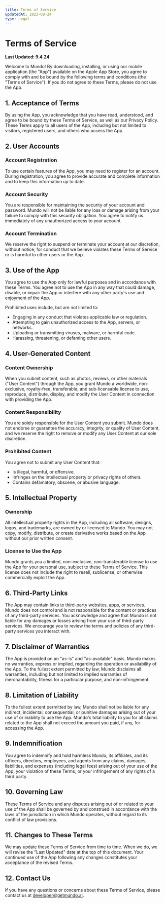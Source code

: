 ```yaml
---
title: Terms of Service
updatedAt: 2023-09-24
type: Legal
---
```


# Terms of Service

**Last Updated: 9.4.24**

Welcome to Mundo! By downloading, installing, or using our mobile application (the "App") available on the Apple App Store, you agree to comply with and be bound by the following terms and conditions (the "Terms of Service"). If you do not agree to these Terms, please do not use the App.

## 1. Acceptance of Terms

By using the App, you acknowledge that you have read, understood, and agree to be bound by these Terms of Service, as well as our Privacy Policy. These Terms apply to all users of the App, including but not limited to visitors, registered users, and others who access the App.

## 2. User Accounts

### Account Registration

To use certain features of the App, you may need to register for an account. During registration, you agree to provide accurate and complete information and to keep this information up to date.

### Account Security

You are responsible for maintaining the security of your account and password. Mundo will not be liable for any loss or damage arising from your failure to comply with this security obligation. You agree to notify us immediately of any unauthorized access to your account.

### Account Termination

We reserve the right to suspend or terminate your account at our discretion, without notice, for conduct that we believe violates these Terms of Service or is harmful to other users or the App.

## 3. Use of the App

You agree to use the App only for lawful purposes and in accordance with these Terms. You agree not to use the App in any way that could damage, disable, or impair the App or interfere with any other party's use and enjoyment of the App.

Prohibited uses include, but are not limited to:

- Engaging in any conduct that violates applicable law or regulation.
- Attempting to gain unauthorized access to the App, servers, or networks.
- Uploading or transmitting viruses, malware, or harmful code.
- Harassing, threatening, or defaming other users.

## 4. User-Generated Content

### Content Ownership

When you submit content, such as photos, reviews, or other materials ("User Content") through the App, you grant Mundo a worldwide, non-exclusive, royalty-free, transferable, and sub-licensable license to use, reproduce, distribute, display, and modify the User Content in connection with providing the App.

### Content Responsibility

You are solely responsible for the User Content you submit. Mundo does not endorse or guarantee the accuracy, integrity, or quality of User Content, and we reserve the right to remove or modify any User Content at our sole discretion.

### Prohibited Content

You agree not to submit any User Content that:

- Is illegal, harmful, or offensive.
- Infringes on the intellectual property or privacy rights of others.
- Contains defamatory, obscene, or abusive language.

## 5. Intellectual Property

### Ownership

All intellectual property rights in the App, including all software, designs, logos, and trademarks, are owned by or licensed to Mundo. You may not copy, modify, distribute, or create derivative works based on the App without our prior written consent.

### License to Use the App

Mundo grants you a limited, non-exclusive, non-transferable license to use the App for your personal use, subject to these Terms of Service. This license does not include the right to resell, sublicense, or otherwise commercially exploit the App.

## 6. Third-Party Links

The App may contain links to third-party websites, apps, or services. Mundo does not control and is not responsible for the content or practices of any third-party services. You acknowledge and agree that Mundo is not liable for any damages or losses arising from your use of third-party services. We encourage you to review the terms and policies of any third-party services you interact with.

## 7. Disclaimer of Warranties

The App is provided on an "as-is" and "as-available" basis. Mundo makes no warranties, express or implied, regarding the operation or availability of the App. To the fullest extent permitted by law, Mundo disclaims all warranties, including but not limited to implied warranties of merchantability, fitness for a particular purpose, and non-infringement.

## 8. Limitation of Liability

To the fullest extent permitted by law, Mundo shall not be liable for any indirect, incidental, consequential, or punitive damages arising out of your use of or inability to use the App. Mundo's total liability to you for all claims related to the App shall not exceed the amount you paid, if any, for accessing the App.

## 9. Indemnification

You agree to indemnify and hold harmless Mundo, its affiliates, and its officers, directors, employees, and agents from any claims, damages, liabilities, and expenses (including legal fees) arising out of your use of the App, your violation of these Terms, or your infringement of any rights of a third party.

## 10. Governing Law

These Terms of Service and any disputes arising out of or related to your use of the App shall be governed by and construed in accordance with the laws of the jurisdiction in which Mundo operates, without regard to its conflict of law provisions.

## 11. Changes to These Terms

We may update these Terms of Service from time to time. When we do, we will revise the "Last Updated" date at the top of this document. Your continued use of the App following any changes constitutes your acceptance of the revised Terms.

## 12. Contact Us

If you have any questions or concerns about these Terms of Service, please contact us at [developer@getmundo.ai](mailto:developer@getmundo.ai).
